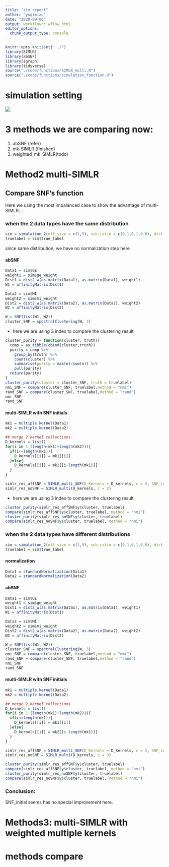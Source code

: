 ```yaml
---
title: "sim_report"
author: "yuqimiao"
date: "2020-09-06"
output: workflowr::wflow_html
editor_options:
  chunk_output_type: console
---
```


```r
knitr::opts_knit$set("../")
library(SIMLR)
library(abSNF)
library(igraph)
library(tidyverse)
source("./code/functions/SIMLR_multi.R")
source("./code/functions/simulation_function.R")
```

# simulation setting

![](Simulation_setting .jpeg)

# 3 methods we are comparing now:

1. abSNF (refer)
2. mk-SIMLR (finished)
3. weighted_mk_SIMLR(todo)

# Method2 multi-SIMLR
## Compare SNF's function

Here we using the most imbalanced case to show the advantage of multi-SIMLR:

### when the 2 data types have the same distribution 
```r
sim = simulation_2(eff_size = c(1,9), sub_ratio = c(0.1,0.1,0.8), dist = c("norm", "norm"),sigma = 5)
truelabel = sim$true_label
```

since same distribution, we have no normalization step here

#### abSNF 

```r
Data1 = sim$GE
weight1 = sim$ge_weight
Dist1 = dist2_w(as.matrix(Data1), as.matrix(Data1), weight1)
W1 = affinityMatrix(Dist1)

Data2 = sim$MI
weight2 = sim$mi_weight
Dist2 = dist2_w(as.matrix(Data2), as.matrix(Data2), weight2)
W2 = affinityMatrix(Dist2)

W = SNF(list(W1, W2))
cluster_SNF = spectralClustering(W, 3)
```

* here we are using 3 index to compare the clustering result
```r
cluster_purity = function(cluster, truth){
  comp = as_tibble(cbind(cluster,truth))
  purity = comp %>%
    group_by(truth) %>% 
    count(cluster) %>% 
    summarise(purity = max(n)/sum(n)) %>% 
    pull(purity)
  return(purity)
}
cluster_purity(cluster = cluster_SNF, truth = truelabel)
nmi_SNF = compare(cluster_SNF, truelabel,method = "nmi")
rand_SNF = compare(cluster_SNF, truelabel,method = "rand")
nmi_SNF
rand_SNF
```

  
#### multi-SIMLR with SNF initials

```r
mk1 = multiple.kernel(Data1)
mk2 = multiple.kernel(Data2)

## merge 2 kernel collections
D_kernels = list()
for(i in 1:(length(mk1)+length(mk2))){
  if(i<=length(mk1)){
    D_kernels[[i]] = mk1[[i]]
  }else{
    D_kernels[[i]] = mk2[[i-length(mk1)]]
  }
}

simlr_res_affSNF = SIMLR_multi_SNF(D_Kernels = D_kernels, c = 3, SNF_init = W)
simlr_res_noSNF = SIMLR_multi(D_kernels, c = 3)
```

* here we are using 3 index to compare the clustering result
```r
cluster_purity(simlr_res_affSNF$y$cluster, truelabel)
compare(simlr_res_affSNF$y$cluster, truelabel, method = "nmi")
cluster_purity(simlr_res_noSNF$y$cluster, truelabel)
compare(simlr_res_noSNF$y$cluster, truelabel, method = "nmi")
```


### when the 2 data types have different distributions
```r
sim = simulation_2(eff_size = c(1,9), sub_ratio = c(0.1,0.1,0.8), dist = c("norm", "logit"),sigma = 5)
truelabel = sim$true_label
```

#### normalization

```r
Data1 = standardNormalization(Data1)
Data2 = standardNormalization(Data2)
```


#### abSNF 

```r
Data1 = sim$GE
weight1 = sim$ge_weight
Dist1 = dist2_w(as.matrix(Data1), as.matrix(Data1), weight1)
W1 = affinityMatrix(Dist1)

Data2 = sim$MI
weight2 = sim$mi_weight
Dist2 = dist2_w(as.matrix(Data2), as.matrix(Data2), weight2)
W2 = affinityMatrix(Dist2)

W = SNF(list(W1, W2))
cluster_SNF = spectralClustering(W, 3)
nmi_SNF = compare(cluster_SNF, truelabel,method = "nmi")
rand_SNF = compare(cluster_SNF, truelabel,method = "rand")
nmi_SNF
rand_SNF
```

  
#### multi-SIMLR with SNF initials

```r
mk1 = multiple.kernel(Data1)
mk2 = multiple.kernel(Data2)

## merge 2 kernel collections
D_kernels = list()
for(i in 1:(length(mk1)+length(mk2))){
  if(i<=length(mk1)){
    D_kernels[[i]] = mk1[[i]]
  }else{
    D_kernels[[i]] = mk2[[i-length(mk1)]]
  }
}

simlr_res_affSNF = SIMLR_multi_SNF(D_Kernels = D_kernels, c = 3, SNF_init = W)
simlr_res_noSNF = SIMLR_multi(D_kernels, c = 3)
```

```r
cluster_purity(simlr_res_affSNF$y$cluster, truelabel)
compare(simlr_res_affSNF$y$cluster, truelabel, method = "nmi")
cluster_purity(simlr_res_noSNF$y$cluster, truelabel)
compare(simlr_res_noSNF$y$cluster, truelabel, method = "nmi")
```

### Conclusion:
SNF_initial seems has no special improvement here.
 
# Methods3: multi-SIMLR with weighted multiple kernels


# methods compare 

